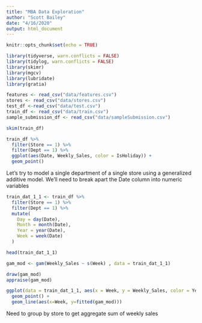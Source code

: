 ```yaml
---
title: "MBA Data Exploration"
author: "Scott Bailey"
date: "4/16/2020"
output: html_document
---
```


```r
knitr::opts_chunk$set(echo = TRUE)
```

```r
library(tidyverse, warn.conflicts = FALSE)
library(tidylog, warn.conflicts = FALSE)
library(skimr)
library(mgcv)
library(lubridate)
library(gratia)
```

```r
features <- read_csv("data/features.csv")
stores <- read_csv("data/stores.csv")
test_df <-read_csv("data/test.csv")
train_df <- read_csv("data/train.csv")
sample_submission_df <- read_csv("data/sampleSubmission.csv")
```
```r
skim(train_df)
```
```r
train_df %>%
  filter(Store == 1) %>%
  filter(Dept == 1) %>%
  ggplot(aes(Date, Weekly_Sales, color = IsHoliday)) +
  geom_point()
```

Let's try to model a single department of a single store using a generalized additive model. We'll need to break apart the Date column into numeric variables
 
```r
train_dat_1_1 <- train_df %>%
  filter(Store == 1) %>%
  filter(Dept == 1) %>%
  mutate(
    Day = day(Date),
    Month = month(Date),
    Year = year(Date),
    Week = week(Date)
  )

head(train_dat_1_1)
```
 
```r
gam_mod <- gam(Weekly_Sales ~ s(Week) , data = train_dat_1_1)

draw(gam_mod) 
appraise(gam_mod) 
```
```r
ggplot(data = train_dat_1_1, aes(x = Week, y = Weekly_Sales, color = Year)) +
  geom_point() +
  geom_line(aes(x=Week, y=fitted(gam_mod)))
```
 
 
 Need to group by store to get aggregate sum of weekly sales
